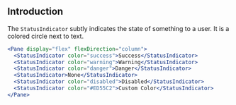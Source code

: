 
## Introduction

The `StatusIndicator` subtly indicates the state of something to a user. It is a colored circle next to text.

```jsx
<Pane display="flex" flexDirection="column">
  <StatusIndicator color="success">Success</StatusIndicator>
  <StatusIndicator color="warning">Warning</StatusIndicator>
  <StatusIndicator color="danger">Danger</StatusIndicator>
  <StatusIndicator>None</StatusIndicator>
  <StatusIndicator color="disabled">Disabled</StatusIndicator>
  <StatusIndicator color="#ED55C2">Custom Color</StatusIndicator>
</Pane>
```

<PropsTable of="StatusIndicator" />
